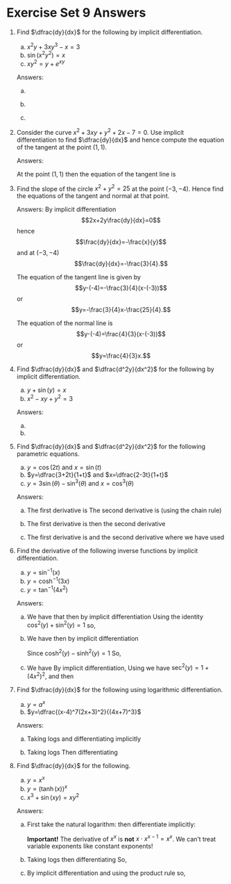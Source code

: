 # Exercise Set 9 Answers {.unlisted .unnumbered}

1. Find $\dfrac{dy}{dx}$ for the following by implicit differentiation.

    a. $x^2y+3xy^3-x=3$
    a. $\sin(x^2y^2)=x$
    a. $xy^2=y+e^{xy}$

    Answers:

    a. \begin{align*}
        2xy+x^2\frac{dy}{dx}+3y^3+9xy^2\frac{dy}{dx}-1&=0\\
        (x^2+9xy^2)\frac{dy}{dx}&=1-2xy-3y^3\\
        \frac{dy}{dx}&=\frac{1-2xy-3y^3}{x^2+9xy^2}
        \end{align*}

    a. \begin{align*}
        \cos(x^2y^2)\left(2xy^2+2x^2y\frac{dy}{dx}\right)&=1\\
        \frac{dy}{dx}&=\frac{1-2xy^2\cos(x^2y^2)}{2x^2y\cos(x^2y^2)}
        \end{align*}

    a. \begin{align*}
        \frac{d}{dx}(xy^2)&=\frac{d}{dx}(y+e^{xy})\\
        2xy\frac{dy}{dx}+y^2&=\frac{dy}{dx}+\frac{d}{dx}e^{xy}\\
        2xy\frac{dy}{dx}+y^2&=\frac{dy}{dx}+e^{xy}\frac{d}{dx}(xy)\\
        2xy\frac{dy}{dx}+y^2&=\frac{dy}{dx}+e^{xy}\left(x\frac{dy}{dx}+y\right)\\
        2xy\frac{dy}{dx}-xe^{xy}\frac{dy}{dx}-\frac{dy}{dx}&=ye^{xy}-y^2\\
        \frac{dy}{dx}(2xy-xe^{xy}-1)&=ye^{xy}-y^2\\
        \frac{dy}{dx}&=\frac{ye^{xy}-y^2}{(2xy-1-xe^{xy})}.
        \end{align*}

1. Consider the curve $x^2+3xy+y^2+2x-7=0$. Use implicit differentiation to find $\dfrac{dy}{dx}$ and hence compute the equation of the tangent at the point $(1,1)$.

    Answers:

    \begin{align*}
    2x+3y+3x\frac{dy}{dx}+2\frac{dy}{dx}+2&=0\\
    \frac{dy}{dx}&=-\frac{2x+3y+2}{3x+2}.\\
    \end{align*}
    At the point $(1,1)$
    \begin{equation*}
    \frac{dy}{dx}\Bigr|_{\substack{(1,1)}}=-\frac{2+3+2}{3+2}=-\frac{7}{5}
    \end{equation*}
    then the equation of the tangent line is
    \begin{equation*}
    y=1-\frac{7}{5}(x-1).
    \end{equation*}

1. Find the slope of the circle $x^2+y^2=25$ at the point $(-3,-4)$. Hence find the equations of the tangent and normal at that point.

    Answers:
    By implicit differentiation
    $$2x+2y\frac{dy}{dx}=0$$
    hence
    $$\frac{dy}{dx}=-\frac{x}{y}$$
    and at $(-3,-4)$
    $$\frac{dy}{dx}=-\frac{3}{4}.$$

    The equation of the tangent line is given by
    $$y-(-4)=-\frac{3}{4}(x-(-3))$$
    or
    $$y=-\frac{3}{4}x-\frac{25}{4}.$$

    The equation of the normal line is
    $$y-(-4)=\frac{4}{3}(x-(-3))$$
    or
    $$y=\frac{4}{3}x.$$    

1. Find $\dfrac{dy}{dx}$ and $\dfrac{d^2y}{dx^2}$ for the following by implicit differentiation.
    a. $y+\sin(y)=x$
    a. $x^2-xy+y^2=3$

    Answers:

    a. \begin{align*}
        \frac{dy}{dx}+\cos(y)\frac{dy}{dx}&=1\\
        \frac{dy}{dx}&=\frac{1}{1+\cos(y)}
        \end{align*}
    a. \begin{align*}
        2x-y-x\frac{dy}{dx}+2y\frac{dy}{dx}&=0\\
        (x-2y)\frac{dy}{dx}&=2x-y\\
        \frac{dy}{dx}&=\frac{2x-y}{x-2y}
        \end{align*}


1. Find $\dfrac{dy}{dx}$ and $\dfrac{d^2y}{dx^2}$ for the following parametric equations.
    a. $y=\cos(2t)$ and $x=\sin(t)$
    a. $y=\dfrac{3+2t}{1+t}$ and $x=\dfrac{2-3t}{1+t}$
    a. $y=3\sin(\theta)-\sin^3(\theta)$ and $x=\cos^3(\theta)$

    Answers:

    a. \begin{align*}
        \frac{dy}{dt}=-2\sin(2t)&&\frac{dx}{dt}=\cos(t)
        \end{align*}
        The first derivative is
        \begin{align*}
        \frac{dy}{dx}&=\frac{\dfrac{dy}{dt}}{\dfrac{dx}{dt}}\\
        &=\frac{-2\sin(2t)}{\cos(t)}\\
        &=\frac{-4\sin(t)\cos(t)}{\cos(t)}\\
        &=-4\sin(t).
        \end{align*}
        The second derivative is (using the chain rule)
        \begin{align*}
        \frac{d^2y}{dx^2}&=\frac{d}{dt}\left(\frac{dy}{dx}\right)\frac{dt}{dx}\\
        &=\frac{d}{dt}(-4\sin(t))\cdot \frac{1}{\cos(t)}\\
        &=-4\cos(t)\cdot \frac{1}{\cos(t)}\\
        &=-4.
        \end{align*}

    a. \begin{align*}
        \frac{dy}{dt}=-\frac{1}{(1+t)^2}&&\frac{dx}{dt}=-\frac{5}{(1+t)^2}
        \end{align*}
        The first derivative is
        \begin{align*}
        \frac{dy}{dx}&=\frac{\dfrac{dy}{dt}}{\dfrac{dx}{dt}}\\
        &=\frac{1}{(1+t)^2}\cdot \frac{(1+t)^2}{5}\\
        =\frac{1}{5}
        \end{align*}
        then the second derivative
        \begin{equation*}
        \frac{d^2y}{dx^2}=0.
        \end{equation*}

    a. \begin{align*}
        \frac{dy}{d\theta}=3\cos^3(\theta)&&\frac{dx}{d\theta}=-3\cos^2(\theta)\sin(\theta)
        \end{align*}
        The first derivative is
        \begin{align*}
        \frac{dy}{dx}&=\frac{\dfrac{dy}{d\theta}}{\dfrac{dx}{d\theta}}\\
        &=\frac{3\cos^3(\theta)}{-3\cos^2(\theta)\sin(\theta)}\\
        &=-\cot(t)
        \end{align*}
        and the second derivative
        \begin{align*}
        \frac{d^2y}{dx^2}&=\frac{d}{d\theta}\left(\frac{dy}{dx}\right)\frac{d\theta}{dx}\\
        &=\frac{d}{d\theta}(-\cot(t))\cdot \frac{1}{-3\cos^2(\theta)\sin(\theta)}\\
        &=\frac{1}{\sin^2(\theta)}\cdot \frac{1}{-3\cos^2(\theta)\sin(\theta)}\\
        &=\frac{-1}{3\cos^2(\theta)\sin^3(\theta)},
        \end{align*}
        where we have used
        \begin{align*}
        \frac{d}{d\theta}(-\cot(t))&=\frac{d}{d\theta}\frac{-\cos(\theta)}{\sin(\theta)}\\
        &=\frac{\sin(\theta)\sin(\theta)-(-\cos(\theta))\cos(\theta)}{\sin^2(\theta)}\\
        &=\frac{1}{\sin^2(\theta)}.
        \end{align*}

1. Find the derivative of the following inverse functions by implicit differentiation.
    a. $y=\sin^{-1}(x)$
    a. $y=\cosh^{-1}(3x)$
    a. $y=\tan^{-1}(4x^2)$

    Answers:

    a. We have that
        \begin{equation*}
        \sin(y)=x
        \end{equation*}
        then by implicit differentiation
        \begin{align*}
        \cos(y)\dfrac{dy}{dx}=1\\
        \dfrac{dy}{dx}=\dfrac{1}{\cos(y)}.
        \end{align*}
        Using the identity $\cos^2(y)+\sin^2(y)=1$
        \begin{align*}
        \cos(y)&=\sqrt{1-\sin^2(y)}\\
        &=\sqrt{1-x^2}
        \end{align*}
        so,
        \begin{equation*}
        \dfrac{dy}{dx}=\dfrac{1}{\sqrt{1-x^2}}.
        \end{equation*}

    a. We have
        \begin{equation*}
        \cosh(y)=3x
        \end{equation*}
        then by implicit differentiation
        \begin{align*}
        \sinh(y)\dfrac{dy}{dx}&=3\\
        \dfrac{dy}{dx}&=\dfrac{3}{\sinh(y)}.
        \end{align*}

        Since $\cosh^2(y)-\sinh^2(y)=1$
        \begin{equation*}
        \sinh(y)=\sqrt{\cosh^2(y)-1}=\sqrt{(3x)^2-1}.
        \end{equation*}
        So,
        \begin{equation*}
        \dfrac{dy}{dx}=\frac{3}{\sqrt{9x^2-1}}.
        \end{equation*}


    a. We have
        \begin{equation*}
        \tan(y)=4x^2.
        \end{equation*}
        By implicit differentiation,
        \begin{align*}
        \sec^2(y)\dfrac{dy}{dx}&=8x\\
        \dfrac{dy}{dx}&=\dfrac{8x}{\sec^2(y)}
        \end{align*}
        Using
        \begin{align*}
        \cos^2(y)+\sin^2(y)&=1\\
        1+\tan^2(y)&=\sec^2(y)
        \end{align*}
        we have $\sec^2(y)=1+(4x^2)^2$, and then
        \begin{equation*}
        \dfrac{dy}{dx}=\dfrac{8x}{1+16x^4}.
        \end{equation*}

1. Find $\dfrac{dy}{dx}$ for the following using logarithmic differentiation.
    a. $y=a^x$
    a. $y=\dfrac{(x-4)^7(2x+3)^2}{(4x+7)^3}$


    Answers:

    a. Taking logs and differentiating implicitly
        \begin{align*}
        \ln(y)=\ln(a^x)&=x\ln(a)\\
        \frac{1}{y}\dfrac{dy}{dx}&=\ln(a)\\
        \dfrac{dy}{dx}&=y\ln(a)\\
        \dfrac{dy}{dx}&=a^x\ln(a).
        \end{align*}
    
    a. Taking logs
        \begin{align*}
        \ln(y)&=\ln\left[\dfrac{(x-4)^7(2x+3)^2}{(4x+7)^3}\right]\\
        &=\ln(x-4)^7+\ln(2x+3)^2-\ln(4x+7)^3\\
        &=7\ln(x-4)+2\ln(2x+3)-3\ln(4x+7)
        \end{align*}
        Then differentiating
        \begin{align*}
        \frac{1}{y}\dfrac{dy}{dx}&=\frac{7}{x-4}+\frac{2}{2x+3}\cdot 2-\frac{3}{4x-7}\cdot 4\\
        \dfrac{dy}{dx}&=\dfrac{(x-4)^7(2x+3)^2}{(4x+7)^3}\left[ \frac{7}{x-4}+\frac{4}{2x+3}-\frac{12}{4x-7}\right]
        \end{align*}


1. Find $\dfrac{dy}{dx}$ for the following.
    a. $y=x^x$
    a. $y=(\tanh(x))^x$
    a. $x^3+\sin(xy)=xy^2$

    Answers:

    a. First take the natural logarithm:
        \begin{equation*}
        \ln(y)=x\ln(x),
        \end{equation*}
        then differentiate implicitly:
        \begin{align*}
        \frac{d}{dx}(\ln(y))&=\frac{d}{dx}(x\ln(x))\\
        \frac{1}{y}\frac{dy}{dx}&=\frac{dx}{dx}\ln(x)+x\frac{d}{dx}\ln(x)\\
        \frac{1}{y}\frac{dy}{dx}&=\ln(x)+x\frac{1}{x}\\
        \frac{dy}{dx}&=y(\ln(x)+1)=x^x(\ln(x)+1).
        \end{align*}

        **Important!** The derivative of $x^x$ is **not** $x\cdot x^{x-1}=x^x$. We can't treat variable exponents like constant exponents!

    a. Taking logs
        \begin{equation*}
        \ln(y)=x\ln(\tanh(x)),
        \end{equation*}
        then differentiating
        \begin{align*}
        \frac{1}{y}\dfrac{dy}{dx}&=\ln(\tanh(x))+\frac{x}{\tanh(x)}\textrm{sech}^2(x)\\
        &=\ln(\tanh(x))+\frac{x\cosh(x)}{\sinh(x)\cosh^2(x)}\\
        &=\ln(\tanh(x))+\frac{x}{\sinh(x)\cosh(x)}\\
        &=\ln(\tanh(x))+\frac{2x}{\sinh(2x)}.\\
        \end{align*}
        So,
        \begin{equation*}
        \dfrac{dy}{dx}=(\tanh(x))^x\left[ \ln(\tanh(x))+\frac{2x}{\sinh(2x)}\right].
        \end{equation*}

    a. By implicit differentiation and using the product rule
        \begin{align*}
        3x^2+\cos(xy)\left(y+x\dfrac{dy}{dx} \right)&=y^2+2xy\dfrac{dy}{dx}\\
        3x^2+y\cos(xy)-y^2&=2xy\dfrac{dy}{dx}-x\cos(xy)\dfrac{dy}{dx}
        \end{align*}
        so,
        \begin{equation*}
        \dfrac{dy}{dx}=\frac{3x^2+y\cos(xy)-y^2}{2xy-x\cos(xy)}
        \end{equation*}